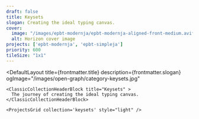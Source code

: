 ```yaml
---
draft: false
title: Keysets
slogan: Creating the ideal typing canvas.
cover:
  image: "/images/epbt-modernja/epbt-modernja-aligned-front-medium.avif"
  alt: Horizon cover image
projects: ['epbt-modernja', 'epbt-simpleja']
priority: 600
tileSize: "1x1"
---
```


<DefaultLayout 
  title={frontmatter.title} 
  description={frontmatter.slogan}
  ogImage="/images/open-graph/category-keysets.jpg"
>

  <ClassicBlurredHeader src="/images/epbt-modernja/epbt-modernja-aligned-front-medium.avif" />

    <ClassicCollectionHeaderBlock title="Keysets" >
      The journey of creating the ideal typing canvas.
    </ClassicCollectionHeaderBlock>

    <ProjectsGrid collection='keysets' style="light" />

</DefaultLayout>